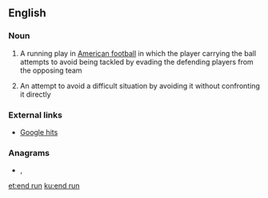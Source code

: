 ==English==

===Noun===
{{en-noun|head=[[end]] [[run]]}}

# A running play in [[American football]] in which the player carrying the ball attempts to avoid being tackled by evading the defending players from the opposing team
# {{label|en|informal|by extension}} An attempt to avoid a difficult situation by avoiding it without confronting it directly

===External links===
* [http://www.google.com/search?hl=en&q=%22an+end+run+around%22&btnG=Search Google hits]

===Anagrams===
* {{l|en|dunner}}, {{l|en|runned}}

[[et:end run]]
[[ku:end run]]